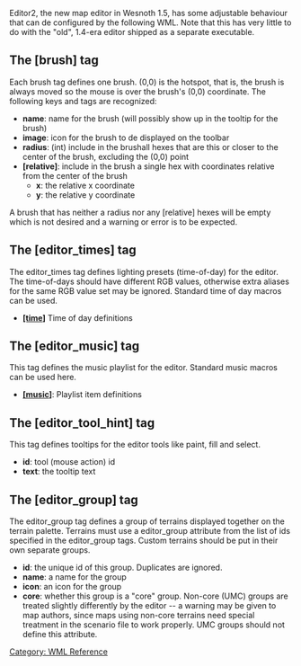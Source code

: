 {{WML Tags}}
Editor2, the new map editor in Wesnoth 1.5, has some adjustable behaviour that can de configured by the following WML. Note that this has very little to do with the "old", 1.4-era editor shipped as a separate executable.

== The [brush] tag ==
Each brush tag defines one brush. (0,0) is the hotspot, that is, the brush is always moved so the mouse is over the brush's (0,0) coordinate. The following keys and tags are recognized:
* '''name''': name for the brush (will possibly show up in the tooltip for the brush)
* '''image''': icon for the brush to de displayed on the toolbar
* '''radius''': (int) include in the brushall hexes that are this or closer to the center of the brush, excluding the (0,0) point
* '''[relative]''': include in the brush a single hex with coordinates relative from the center of the brush
** '''x''': the relative x coordinate
** '''y''': the relative y coordinate
A brush that has neither  a radius nor any [relative] hexes will be empty which is not desired and a warning or error is to be expected.

==The [editor_times] tag==
The editor_times tag defines lighting presets (time-of-day) for the editor. The time-of-days should have different RGB values, otherwise extra aliases for the same RGB value set may be ignored. Standard time of day macros can be used.
* '''[[TimeWML|[time]]]''' Time of day definitions

==The [editor_music] tag==
This tag defines the music playlist for the editor. Standard music macros can be used here.
* '''[[InterfaceActionsWML|[music]]]''': Playlist item definitions

==The [editor_tool_hint] tag ==
This tag defines tooltips for the editor tools like paint, fill and select.
* '''id''': tool (mouse action) id
* '''text''': the tooltip text

==The [editor_group] tag ==
The editor_group tag defines a group of terrains displayed together on the terrain palette. Terrains must use a editor_group attribute from the list of ids specified in the editor_group tags. Custom terrains should be put in their own separate groups.
* '''id''': the unique id of this group. Duplicates are ignored.
* '''name''': a name for the group
* '''icon''': an icon for the group
* '''core''': whether this group is a "core" group. Non-core (UMC) groups are treated slightly differently by the editor -- a warning may be given to map authors, since maps using non-core terrains need special treatment in the scenario file to work properly. UMC groups should not define this attribute.

[[Category: WML Reference]]
